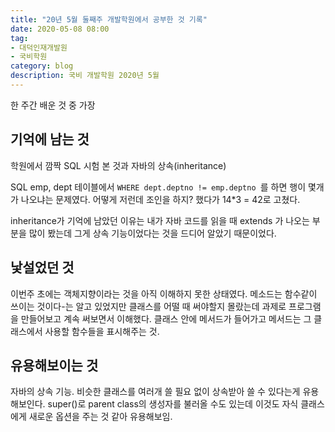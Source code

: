 ```yaml
---
title: "20년 5월 둘째주 개발학원에서 공부한 것 기록"
date: 2020-05-08 08:00
tag:
- 대덕인재개발원
- 국비학원
category: blog
description: 국비 개발학원 2020년 5월
---
```


한 주간 배운 것 중 가장

## 기억에 남는 것

학원에서 깜짝 SQL 시험 본 것과 자바의 상속(inheritance) 

SQL emp, dept 테이블에서 `WHERE dept.deptno != emp.deptno `를 하면 행이 몇개가 나오냐는 문제였다. 어떻게 저런데 조인을 하지? 했다가 14*3 = 42로 고쳤다. 

inheritance가 기억에 남았던 이유는 내가 자바 코드를 읽을 때 extends 가 나오는 부분을 많이 봤는데 그게 상속 기능이었다는 것을 드디어 알았기 때문이었다.

## 낯설었던 것

이번주 초에는 객체지향이라는 것을 아직 이해하지 못한 상태였다. 메소드는 함수같이 쓰이는 것이다-는 알고 있었지만 클래스를 어떨 때 써야할지 몰랐는데 과제로 프로그램을 만들어보고 계속 써보면서 이해했다. 클래스 안에 메서드가 들어가고 메서드는 그 클래스에서 사용할 함수들을 표시해주는 것.

## 유용해보이는 것

자바의 상속 기능. 비슷한 클래스를 여러개 쓸 필요 없이 상속받아 쓸 수 있다는게 유용해보인다. super()로 parent class의 생성자를 불러올 수도 있는데 이것도 자식 클래스에게 새로운 옵션을 주는 것 같아 유용해보임.